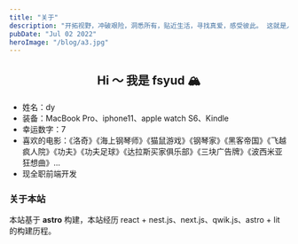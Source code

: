 ```yaml
---
title: "关于"
description: "开拓视野，冲破艰险，洞悉所有，贴近生活，寻找真爱，感受彼此。 这就是人生的目的。- 白日梦想家"
pubDate: "Jul 02 2022"
heroImage: "/blog/a3.jpg"
---
```



<OneElement>
  <h2 style="text-align: center">Hi ～ 我是 fsyud 🏔️ </h2>
</OneElement>

- 姓名：dy
- 装备：MacBook Pro、iphone11、apple watch S6、Kindle    
- 幸运数字：7
- 喜欢的电影：《洛奇》《海上钢琴师》《猫鼠游戏》《钢琴家》《黑客帝国》《飞越疯人院》《功夫》《功夫足球》《达拉斯买家俱乐部》《三块广告牌》《波西米亚狂想曲》...
- 现全职前端开发


### 关于本站

本站基于 **astro** 构建，本站经历 react + nest.js、next.js、qwik.js、astro + lit 的构建历程。